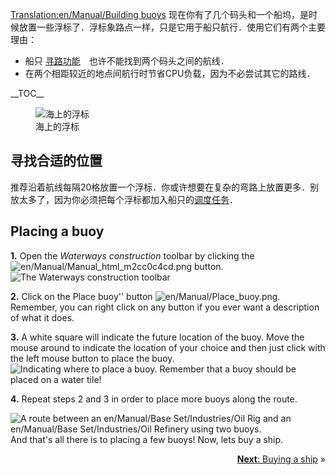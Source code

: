 [[Translation:en/Manual/Building buoys]]
{{zh/Manual/Tutorial/教程}}
现在你有了几个码头和一个船坞，是时候放置一些浮标了．浮标象路点一样，只是它用于船只航行．使用它们有两个主要理由：
*船只 [[en/Archive/Manual/Settings/Pathfinder|寻路功能]]　也许不能找到两个码头之间的航线．
*在两个相距较近的地点间航行时节省CPU负载，因为不必尝试其它的路线．

__TOC__

[[File:en/Manual/Buoy.png|left|frame|海上的浮标]]
==寻找合适的位置==
推荐沿着航线每隔20格放置一个浮标．你或许想要在复杂的弯路上放置更多．别放太多了，因为你必须把每个浮标都加入船只的[[zh/Manual/教程/调度任务|调度任务]]．

<div style="clear:left"></div>

==Placing a buoy==

'''1.''' Open the ''Waterways construction'' toolbar by clicking the [[File:en/Manual/Manual html m2cc0c4cd.png]] button.
[[File:en/Manual/Dock toolbar.png|frame|none|The Waterways construction toolbar]]

'''2.''' Click on the Place buoy'' button [[File:en/Manual/Place buoy.png]]. Remember, you can right click on any button if you ever want a description of what it does.

'''3.''' A white square will indicate the future location of the buoy. Move the mouse around to indicate the location of your choice and then just click with the left mouse button to place the buoy.
[[File:en/Manual/Placing-buoy-1.png|frame|none|Indicating where to place a buoy. Remember that a buoy should be placed on a water tile!]]

'''4.''' Repeat steps 2 and 3 in order to place more buoys along the route.


[[File:en/Manual/Placing-buoy-2.png|frame|right|A route between an [[en/Manual/Base Set/Industries/Oil Rig]] and an [[en/Manual/Base Set/Industries/Oil Refinery]] using two buoys.]]
And that's all there is to placing a few buoys! Now, lets buy a ship.

<span style="float: right">[[en/Manual/Buying ships|'''Next''': Buying a ship]] &raquo;</span>